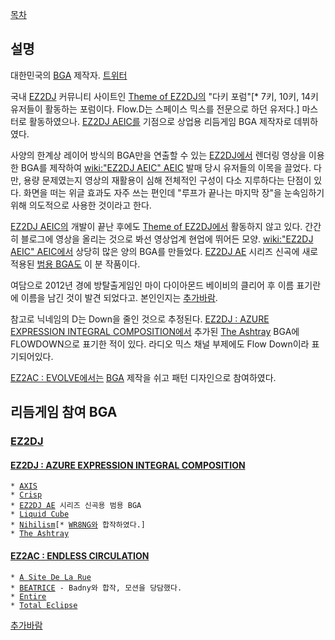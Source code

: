 [[목차]]
== 설명 ==
대한민국의 [[BGA]] 제작자. [https://twitter.com/_flowd/ 트위터]

국내 [[EZ2DJ]] 커뮤니티 사이트인 [[Theme of EZ2DJ]]의 "다키 포럼"[* 7키, 10키, 14키 유저들이 활동하는 포럼이다. Flow.D는 스페이스 믹스를 전문으로 하던 유저다.] 마스터로 활동하였으나. [[EZ2DJ AEIC]]를 기점으로 상업용 리듬게임 BGA 제작자로 데뷔하였다.

사양의 한계상 레이어 방식의 BGA만을 연출할 수 있는 [[EZ2DJ]]에서 렌더링 영상을 이용한 BGA를 제작하여 [[wiki:"EZ2DJ AEIC" AEIC]] 발매 당시 유저들의 이목을 끌었다. 다만, 용량 문제였는지 영상의 재활용이 심해 전체적인 구성이 다소 지루하다는 단점이 있다.
화면을 떠는 위글 효과도 자주 쓰는 편인데 "루프가 끝나는 마지막 장"을 눈속임하기 위해 의도적으로 사용한 것이라고 한다.

[[EZ2DJ AEIC]]의 개발이 끝난 후에도 [[Theme of EZ2DJ]]에서 활동하지 않고 있다. 간간히 블로그에 영상을 올리는 것으로 봐선 영상업계 현업에 뛰어든 모양.
[[wiki:"EZ2DJ AEIC" AEIC]]에서 상당히 많은 양의 BGA를 만들었다. [[EZ2DJ AE]] 시리즈 신곡에 새로 적용된 [[범용 BGA]]도 이 분 작품이다.

여담으로 2012년 경에 방탈출게임인 마이 다이아몬드 베이비의 클리어 후 이름 표기란에 이름을 남긴 것이 발견 되었다고. 본인인지는 [[추가바람]].

참고로 닉네임의 D는 Down을 줄인 것으로 추정된다. [[EZ2DJ : AZURE EXPRESSION INTEGRAL COMPOSITION]]에서 추가된 [[The Ashtray]] BGA에 FLOWDOWN으로 표기한 적이 있다. 라디오 믹스 채널 부제에도 Flow Down이라 표기되어있다.

[[EZ2AC : EVOLVE]]에서는 [[BGA]] 제작을 쉬고 패턴 디자인으로 참여하였다.

== 리듬게임 참여 BGA ==
=== [[EZ2DJ]] ===
==== [[EZ2DJ : AZURE EXPRESSION INTEGRAL COMPOSITION]] ====
 * [[AXIS]]
 * [[Crisp]]
 * [[EZ2DJ AE]] 시리즈 신곡용 범용 BGA
 * [[Liquid Cube]]
 * [[Nihilism]][* [[WR8NG]]와 합작하였다.]
 * [[The Ashtray]]
==== [[EZ2AC : ENDLESS CIRCULATION]] ====
 * [[A Site De La Rue]]
 * [[BEATRICE]] - Badny와 합작, 모션을 당담했다.
 * [[Entire]]
 * [[Total Eclipse]]

[[추가바람]]
